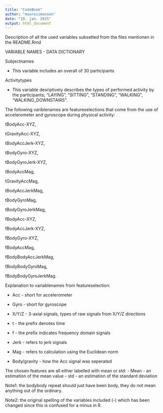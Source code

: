 ```yaml
---
title: "CodeBook"
author: "mooresimonsen"
date: "19. jan. 2015"
output: html_document
---
```

Description of all the used variables subsetted from the files mentionen in the README.Rmd

VARIABLE NAMES - DATA DICTIONARY

Subjectnames

- This variable includes an overall of 30 participants
  
Activitytypes 

- This variable desriptively describes the types of performed activity by the participants;
    "LAYING",
    "SITTING",
    "STANDING",
    "WALKING",
    "WALKING_DOWNSTAIRS".



The following variblenames are featureselections that come from the use of accelerometer and gyroscope during physical activity:


tBodyAcc-XYZ,

tGravityAcc-XYZ,

tBodyAccJerk-XYZ,

tBodyGyro-XYZ,

tBodyGyroJerk-XYZ,

tBodyAccMag,

tGravityAccMag,

tBodyAccJerkMag,

tBodyGyroMag,

tBodyGyroJerkMag,

fBodyAcc-XYZ,

fBodyAccJerk-XYZ,

fBodyGyro-XYZ,

fBodyAccMag,

fBodyBodyAccJerkMag,

fBodyBodyGyroMag,

fBodyBodyGyroJerkMag.



Explanation to variablenames from featureselection:

  - Acc - short for accelerometer
  
  - Gyro - short for gyroscope
  
  - X/Y/Z - 3-axial signals, types of raw signals from X/Y/Z directions
  
  - t - the prefix denotes time
  
  - f - the prefix indicates frequency domain signals
  
  - Jerk - refers to jerk signals
  
  - Mag - refers to calculation using the Euclidean norm
  
  - Body/gravity - how the Acc signal was seperated

The chosen features are all either labelled with mean or std:
  - Mean - an estimation of the mean value
  - std - an estimation of the standard deviation


Note1: the bodybody repeat should just have been body, they do not mean anything out of the ordinary. 

Note2: the original spelling of the variables included (-) which has been changed since this is confused for a minus in R.

